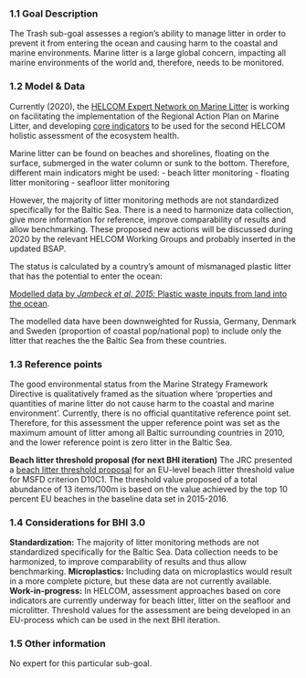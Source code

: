 ### 1.1 Goal Description {-}

The Trash sub-goal assesses a region's ability to manage litter in order to prevent it from entering the ocean and causing harm to the coastal and marine environments. Marine litter is a large global concern, impacting all marine environments of the world and, therefore, needs to be monitored.


### 1.2 Model & Data {-}

Currently (2020), the [HELCOM Expert Network on Marine Litter](https://helcom.fi/helcom-at-work/groups/pressure/en-marine-litter/) is working on facilitating the implementation of the Regional Action Plan on Marine Litter, and developing [core indicators](http://stateofthebalticsea.helcom.fi/pressures-and-their-status/marine-litter/) to be used for the second HELCOM holistic assessment of the ecosystem health. 

Marine litter can be found on beaches and shorelines, floating on the surface, submerged in the water column or sunk to the bottom. Therefore, different main indicators might be used:
- beach litter monitoring
- floating litter monitoring
- seafloor litter monitoring

However, the majority of litter monitoring methods are not standardized specifically for the Baltic Sea. There is a need to harmonize data collection, give more information for reference, improve comparability of results and allow benchmarking. These proposed new actions will be discussed during 2020 by the relevant HELCOM Working Groups and probably inserted in the updated BSAP.

The status is calculated by a country's amount of mismanaged plastic litter that has the potential to enter the ocean:

[Modelled data by *Jambeck et al. 2015*: Plastic waste inputs from land into the ocean](http://science.sciencemag.org/content/347/6223/768.full.pdf+html). 

The modelled data have been downweighted for Russia, Germany, Denmark and Sweden (proportion of coastal pop/national pop) to include only the litter that reaches the  the Baltic Sea from these countries.

### 1.3 Reference points {-}

The good environmental status from the Marine Strategy Framework Directive is qualitatively framed as the situation where 'properties and quantities of marine litter do not cause harm to the coastal and marine environment'. Currently, there is no official quantitative reference point set. Therefore, for this assessment the upper reference point was set as the maximum amount of litter among all Baltic surrounding countries in 2010, and the lower reference point is zero litter in the Baltic Sea.

**Beach litter threshold proposal (for next BHI iteration)** 
The JRC presented a [beach litter threshold proposal](https://circabc.europa.eu/ui/group/326ae5ac-0419-4167-83ca-e3c210534a69/library/254a8e7b-443f-4889-912a-941889b29cf3/details) for an EU-level beach litter threshold value for MSFD criterion D10C1. The threshold value proposed of a total abundance of 13 items/100m is based on the value achieved by the top 10 percent EU beaches in the baseline data set in 2015-2016.

### 1.4 Considerations for BHI 3.0 {-}

**Standardization:** The majority of litter monitoring methods are not standardized specifically for the Baltic Sea. Data collection needs to be harmonized, to improve comparability of results and thus allow benchmarking.
**Microplastics:** Including data on microplastics would result in a more complete picture, but these data are not currently available.
**Work-in-progress:** In HELCOM, assessment approaches based on core indicators are currently underway for beach litter, litter on the seafloor and microlitter. Threshold values for the assessment are being developed in an EU-process which can be used in the next BHI iteration.

### 1.5 Other information {-}

No expert for this particular sub-goal.
